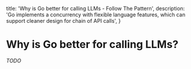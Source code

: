   title: 'Why is Go better for calling LLMs - Follow The Pattern',
  description: 'Go implements a concurrency with flexible language features, which can support cleaner design for chain of API calls',
}

# Why is Go better for calling LLMs?

*TODO*